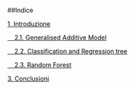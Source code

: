 ##<a name="00_Indice" style="pointer-events: none; cursor: default;" ><font color="black" ><font color="black">Indice</font></font></a>

<a href="#100_Introduzione" ><font color="black">1. Introduzione</font></a>

<a href="#210_GAM" ><font color="black" ><font color="black"> &nbsp; &nbsp; 2.1. Generalised Additive Model</font></a>

<a href="#220_CART" ><font color="black"> &nbsp; &nbsp;  2.2. Classification and Regression tree</font></a>

<a href="#230_RF" ><font color="black"> &nbsp; &nbsp;  2.3. Random Forest</font></a>

<a href="#300_CONCLUSIONI" ><font color="black"> 3. Conclusioni</font></a>


<br></br>
<br></br>